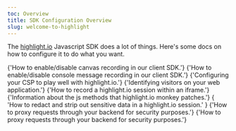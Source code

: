 ```yaml
---
toc: Overview
title: SDK Configuration Overview
slug: welcome-to-highlight
---
```


The [highlight.io](https://highlight.io) Javascript SDK does a lot of things. Here's some docs on how to configure it to do what you want.

<DocsCardGroup>
	<DocsCard title="Canvas Recording." href="./canvas.md">
		{'How to enable/disable canvas recording in our client SDK.'}
	</DocsCard>
	<DocsCard title="Console Messages." href="./console-messages.md">
		{'How to enable/disable console message recording in our client SDK.'}
	</DocsCard>
	<DocsCard
		title="Content Security Policy."
		href="./content-security-policy.md"
	>
		{'Configuring your CSP to play well with highlight.io.'}
	</DocsCard>
	<DocsCard title="Identifying Users." href="./identifying-sessions.md">
		{'Identifying visitors on your web application.'}
	</DocsCard>
	<DocsCard title="Iframe Support." href="./iframes.md">
		{'How to record a highlight.io session within an iframe.'}
	</DocsCard>
	<DocsCard title="Monkey Patches." href="./monkey-patches.md">
		{'Information about the js methods that highlight.io monkey patches.'}
	</DocsCard>
	<DocsCard title="Privacy & Redaction." href="./privacy.md">
		{
			'How to redact and strip out sensitive data in a highlight.io session.'
		}
	</DocsCard>
	<DocsCard title="Proxying requests." href="./proxying-highlight.md">
		{'How to proxy requests through your backend for security purposes.'}
	</DocsCard>
	<DocsCard title="React Error Boundary" href="./react-error-boundary.md">
		{'How to proxy requests through your backend for security purposes.'}
	</DocsCard>
</DocsCardGroup>
